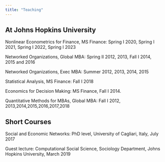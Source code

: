 ```yaml
---
title: "Teaching"
---
```


## At Johns Hopkins University

Nonlinear Econometrics for Finance, MS Finance: Spring I 2020, Spring I 2021, Spring I 2022, Spring I 2023

Networked Organizations, Global MBA: Spring II 2012, 2013, Fall I 2014, 2015 and 2016

Networked Organizations, Exec MBA: Summer 2012, 2013, 2014, 2015 

Statistical Analysis, MS Finance: Fall I 2018

Economics for Decision Making: MS Finance, Fall I 2014. 

Quantitative Methods for MBAs, Global MBA: Fall I 2012, 2013,2014,2015,2016,2017,2018



## Short Courses

Social and Economic Networks: PhD level, University of Cagliari, Italy, July 2017


Guest lecture: Computational Social Science, Sociology Department, Johns Hopkins University, March 2019





